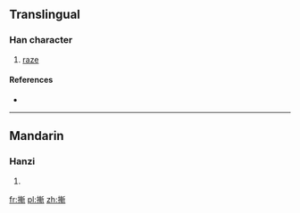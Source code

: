 ==Translingual==

===Han character===
{{Han char|rn=64|rad=手|as=11|sn=14|four=5202<sub>1</sub>|canj=手十十中 (QJJL)}}

# [[raze]]

====References====
* {{Han ref|kx=0451.230|dkj=12637|dj=0802.010|hdz=31942.090|uh=6472|ud=25714|bh=E1DF|bd=57823}}

----

==Mandarin==

===Hanzi===
{{cmn-hanzi|pin=[[shàn]] ([[shan4]])|wg=shan<sup>4</sup>}}

# {{defn|lang=cmn|sort=手11}}

[[fr:摲]]
[[pl:摲]]
[[zh:摲]]